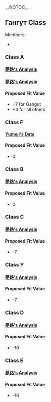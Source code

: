 __NOTOC__
==Гангут Class==
Members:
* {{ShipLink|Гангут два|text=Гангут}}

{{Clear}}
===Class A===
====[https://pbs.twimg.com/media/DF04bbAUMAQt8VO.jpg:large 夢路's Analysis]====
{{FitData
|date = 28-07-2017
|ship = Гангут два
|lvl = 98
|equip = 2x 46cm, 1x 35.6cm
|morale = Normal
|acc = 0
|luck = 35
|target = Destroyer Ha-Class
|CL0 = 333
|CL1 = 1375
|CL2 = 234
|hit = 82.85%
|interval = 0.86%
|calculated = 101.04%
|difference = (-18.19%)
|note = Yumeji proposes +7 based on simply subtraction between samples. On closer look, it's more like +4 though.
}}

{{Clear}}
====[https://pbs.twimg.com/media/DF04bbAUMAQt8VO.jpg:large 夢路's Analysis]====
{{FitData
|date = 28-07-2017
|ship = Гангут два
|lvl = 98
|equip = 2x 46cm, 1x 30.5cm
|morale = Normal
|acc = 1
|luck = 35
|target = Destroyer Ha-Class
|CL0 = 199
|CL1 = 1152
|CL2 = 197
|hit = 87.14%
|interval = 0.85%
|calculated = 102.04%
|difference = (-14.90%)
|note = Although the Gangut gun belongs to Class A, a bigger accuracy increase is observed compared to other ships using the russian gun. The accuracy increase is estimated to be around +7.
}}

{{Clear}}
====Proposed Fit Value====
* +7 for Gangut
* +4 for all others

{{Clear}}

===Class F===
====[https://docs.google.com/spreadsheets/d/1d_L2CyTzGPSbk5V0ArSCtvbEjWJ5AoU-L8j5rKHXI_U/edit#gid=839566328 Yumeji's Data]====
{{FitData
|date = 29-10-2017
|ship = Гангут два
|lvl = 99
|equip = 1x 46cm, 1x 38cm四
|morale = Normal
|acc = 1
|luck = 35
|target = Light Cruiser Ho-Class
|CL0 = 153
|CL1 = 808
|CL2 = 141
|hit = 86.12%
|calculated = 103.15%
|difference = (-17.03%)
|note = Seems neutral?
}}

{{Clear}}
====Proposed Fit Value====
* 0

{{Clear}}

===Class B===
====[https://pbs.twimg.com/media/DF04bbAUMAQt8VO.jpg:large 夢路's Analysis]====
{{FitData
|date = 28-07-2017
|ship = Гангут два
|lvl = 99
|equip = 2x 46cm, 1x 381mm/50K
|morale = Normal
|acc = (-1)
|luck = 35
|target = Destroyer Ha-Class
|CL0 = 352
|CL1 = 996
|CL2 = 205
|hit = 77.33%
|interval = 1.06%
|calculated = 100.15%
|difference = (-22.82%)
|note = Yumeji proposes a +1 fit bonus on the pasta guns, based on subtraction between samples. Frankly, I don't think there's any bonus at all.
}}

{{Clear}}
====Proposed Fit Value====
* 0

{{Clear}}

===Class C===
====[https://pbs.twimg.com/media/DF04bbAUMAQt8VO.jpg:large 夢路's Analysis]====
{{FitData
|date = 28-07-2017
|ship = Гангут два
|lvl = 98
|equip = 2x 46cm, 1x 41cm
|morale = Normal
|acc = 0
|luck = 35
|target = Destroyer Ha-Class
|CL0 = 539
|CL1 = 1081
|CL2 = 211
|hit = 70.56%
|interval = 1.07%
|calculated = 101.04%
|difference = (-30.48%)
|note = Yumeji proposes -7 based on simply subtraction, which he most likely deduced correctly.
}}
{{FitData
|date = 28-07-2017
|ship = Гангут два
|lvl = 99
|equip = 2x 46cm, 1x 41cmK
|morale = Normal
|acc = 4
|luck = 35
|target = Destroyer Ha-Class
|CL0 = 324
|CL1 = 761
|CL2 = 161
|hit = 74.00%
|interval = 1.24%
|calculated = 105.15%
|difference = (-31.15%)
|note = As -16 on the 46cm is confirmed at this point, we can assume that the 41cmK has a -7 penalty and most likely belongs in the same class as the 41cm guns.
}}
{{FitData
|date = 28-07-2017
|ship = Гангут два
|lvl = 99
|equip = 2x 46cm, 1x 41cmK, 1x 41cm
|morale = Normal
|acc = 4
|luck = 35
|target = Destroyer Ha-Class
|CL0 = 418
|CL1 = 872
|CL2 = 161
|hit = 71.19%
|interval = 1.19%
|calculated = 105.15%
|difference = (-33.96%)
|note = If we assume 46cm penalty is -16, it would leave around -10% between 41cmK and 41cm. Since we know that both of these guns have a -7 penalty, this test proves that they do belong in the same class.
}}

{{Clear}}
====Proposed Fit Value====
* -7

{{Clear}}

===Class Y===
====[https://pbs.twimg.com/media/DF04bbAUMAQt8VO.jpg:large 夢路's Analysis]====
{{FitData
|date = 28-07-2017
|ship = Гангут два
|lvl = 99
|equip = 2x 46cm, 1x 16inch
|morale = Normal
|acc = 4
|luck = 35
|target = Destroyer Ha-Class
|CL0 = 317
|CL1 = 894
|CL2 = 181
|hit = 77.23%
|interval = 1.12%
|calculated = 105.15%
|difference = (-27.92%)
|note = Yumeji proposes -3 based on subtraction between samples, but a closer look makes it seem more like -5. More sample is definitely required.
}}
{{FitData
|date = 28-07-2017
|ship = Гангут два
|lvl = 99
|equip = 2x 46cm, 1x 41cmK, 1x 16inch
|morale = Normal
|acc = 8
|luck = 35
|target = Destroyer Ha-Class
|CL0 = 461
|CL1 = 1076
|CL2 = 220
|hit = 73.76%
|interval = 1.05%
|calculated = 109.15%
|difference = (-37.07%)
|note = If we assume -16 on 46cm, that leaves around 15%. Since we know 41cmK gives a penalty of -7, the possibility of the 16inch gun being -7 as well is high. This however, conflicts with a previous sample.
}}

{{Clear}}
====Proposed Fit Value====
* -7

{{Clear}}

===Class D===
====[https://pbs.twimg.com/media/DF04bbAUMAQt8VO.jpg:large 夢路's Analysis]====
{{FitData
|date = 28-07-2017
|ship = Гангут два
|lvl = 99
|equip = 2x 46cm, 1x P46cm
|morale = Normal
|acc = 1
|luck = 35
|target = Destroyer Ha-Class
|CL0 = 422
|CL1 = 842
|CL2 = 170
|hit = 70.57%
|interval = 1.20%
|calculated = 102.15%
|difference = (-31.58%)
|note = Yumeji proposes a -7 penalty on the P46cm based on subtraction between samples, but the difference seems to suggest a -10 penalty instead.
}}

{{Clear}}
====Proposed Fit Value====
* -10

{{Clear}}

===Class E===
====[https://pbs.twimg.com/media/DF04bbAUMAQt8VO.jpg:large 夢路's Analysis]====
{{FitData
|date = 28-07-2017
|ship = Гангут два
|lvl = 98
|equip = 1x 46cm
|morale = Normal
|acc = 0
|luck = 35
|target = Destroyer Ha-Class
|CL0 = 200
|CL1 = 1130
|CL2 = 177
|hit = 86.73%
|interval = 0.87%
|calculated = 101.04%
|difference = (-15.31%)
|note = The penalty is ridiculously high. -15 or -16 is possible. Yumeji proposes -16.
}}
{{FitData
|date = 28-07-2017
|ship = Гангут два
|lvl = 98
|equip = 2x 46cm
|morale = Normal
|acc = 0
|luck = 35
|target = Destroyer Ha-Class
|CL0 = 287
|CL1 = 814
|CL2 = 152
|hit = 77.09%
|interval = 1.19%
|calculated = 101.04%
|difference = (-23.95%)
|note = The penalty is ridiculous. This test seems to point the penalty more towards -17. Combined with the previous test, -16 seems to be likely.
}}


{{Clear}}
====Proposed Fit Value====
* -16

{{Clear}}